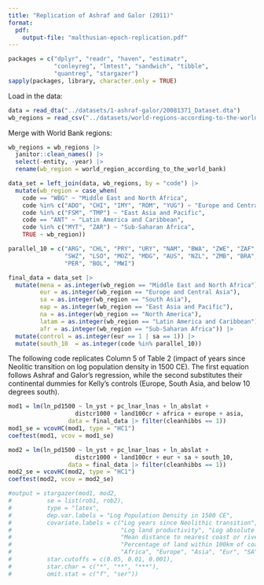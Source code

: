 ```yaml
---
title: "Replication of Ashraf and Galor (2011)"
format: 
  pdf:
    output-file: "malthusian-epoch-replication.pdf"
---
```


```r
packages = c("dplyr", "readr", "haven", "estimatr", 
             "conleyreg", "lmtest", "sandwich", "tibble",
             "quantreg", "stargazer")
sapply(packages, library, character.only = TRUE)
```

Load in the data:

```r
data = read_dta("../datasets/1-ashraf-galor/20081371_Dataset.dta")
wb_regions = read_csv("../datasets/world-regions-according-to-the-world-bank.csv")
```

Merge with World Bank regions:

```r
wb_regions = wb_regions |> 
  janitor::clean_names() |>
  select(-entity, -year) |>
  rename(wb_region = world_region_according_to_the_world_bank)

data_set = left_join(data, wb_regions, by = "code") |>
  mutate(wb_region = case_when(
    code == "WBG" ~ "Middle East and North Africa",
    code %in% c("ADO", "CHI", "IMY", "ROM", "YUG") ~ "Europe and Central Asia",
    code %in% c("FSM", "TMP") ~ "East Asia and Pacific",
    code == "ANT" ~ "Latin America and Caribbean",
    code %in% c("MYT", "ZAR") ~ "Sub-Saharan Africa",
    TRUE ~ wb_region))

parallel_10 = c("ARG", "CHL", "PRY", "URY", "NAM", "BWA", "ZWE", "ZAF",
                "SWZ", "LSO", "MOZ", "MDG", "AUS", "NZL", "ZMB", "BRA",
                "PER", "BOL", "MWI")

final_data = data_set |>
  mutate(mena = as.integer(wb_region == "Middle East and North Africa"),
         eur = as.integer(wb_region == "Europe and Central Asia"),
         sa = as.integer(wb_region == "South Asia"),
         eap = as.integer(wb_region == "East Asia and Pacific"),
         na = as.integer(wb_region == "North America"),
         latam = as.integer(wb_region == "Latin America and Caribbean"),
         afr = as.integer(wb_region == "Sub-Saharan Africa")) |>
  mutate(control = as.integer(eur == 1 | sa == 1)) |>
  mutate(south_10  = as.integer(code %in% parallel_10))
```

The following code replicates Column 5 of Table 2 (impact of years since 
Neolitic transition on log population density in 1500 CE). The first
equation follows Ashraf and Galor's regression, while the second substitutes
their continental dummies for Kelly's controls (Europe, South Asia, and
below 10 degrees south).

```r
mod1 = lm(ln_pd1500 ~ ln_yst + pc_lnar_lnas + ln_abslat + 
                   distcr1000 + land100cr + africa + europe + asia,
                 data = final_data |> filter(cleanhibbs == 1))
mod1_se = vcovHC(mod1, type = "HC1")
coeftest(mod1, vcov = mod1_se)

mod2 = lm(ln_pd1500 ~ ln_yst + pc_lnar_lnas + ln_abslat + 
                   distcr1000 + land100cr + eur + sa + south_10,
                 data = final_data |> filter(cleanhibbs == 1))
mod2_se = vcovHC(mod2, type = "HC1")
coeftest(mod2, vcov = mod2_se)

#output = stargazer(mod1, mod2,
#          se = list(rob1, rob2),
#          type = "latex",
#          dep.var.labels = "Log Population Density in 1500 CE",
#          covariate.labels = c("Log years since Neolithic transition",
#                               "Log land productivity", "Log absolute latitude",
#                               "Mean distance to nearest coast or river",
#                               "Percentage of land within 100km of coast or river",
#                               "Africa", "Europe", "Asia", "Eur", "SA", "South_10"),
#          star.cutoffs = c(0.05, 0.01, 0.001),
#          star.char = c("*", "**", "***"),
#          omit.stat = c("f", "ser"))
```






